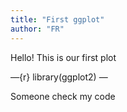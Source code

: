 ```yaml
---
title: "First ggplot"
author: "FR"
---
```



Hello! This is our first plot

---{r}
library(ggplot2)
---

Someone check my code


